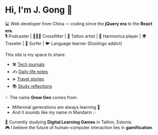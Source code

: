 


# Hi, I'm J. Gong 👋 

💻 Web developer from China — coding since the **jQuery era** to the **React era**.  
🎙️ Podcaster | 🏋🏻‍♂️ Crossfitter | 🎨 Tattoo artist | 🎵 Harmonica player | 🌍 Traveler | 🌊 Surfer | 🐦 Language learner (Duolingo addict)  

This site is my space to share:  
- 🛠️ [Tech journals](/tech)  
- ✍️ [Daily life notes](/plan)  
- ✈️ [Travel stories](/world)  
- 📚 [Study reflections](/fe) 

✨ The name **Grow Gen** comes from:  
- Millennial generations are always learning 🌱  
- And it sounds like my name in Mandarin 🎶  

📍 Currently studying **Digital Learning Games** in Tallinn, Estonia.  
🎮 I believe the future of human–computer interaction lies in **gamification**.
